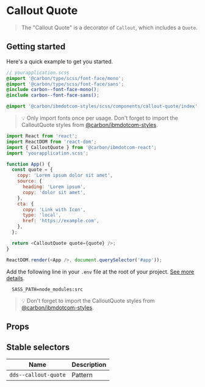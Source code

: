 
# Callout Quote

> The "Callout Quote" is a decorator of `Callout`, which includes a `Quote`.

## Getting started

Here's a quick example to get you started.

```scss
// yourapplication.scss
@import '@carbon/type/scss/font-face/mono';
@import '@carbon/type/scss/font-face/sans';
@include carbon--font-face-mono();
@include carbon--font-face-sans();

@import '@carbon/ibmdotcom-styles/scss/components/callout-quote/index';
```

> 💡 Only import fonts once per usage. Don't forget to import the CalloutQuote
> styles from
> [@carbon/ibmdotcom-styles](https://github.com/carbon-design-system/ibm-dotcom-library/blob/master/packages/styles).

```javascript
import React from 'react';
import ReactDOM from 'react-dom';
import { CalloutQuote } from '@carbon/ibmdotcom-react';
import 'yourapplication.scss';

function App() {
  const quote = {
    copy: 'Lorem ipsum dolor sit amet',
    source: {
      heading: 'Lorem ipsum',
      copy: 'dolor sit amet',
    },
    cta: {
      copy: 'Link with Icon',
      type: 'local',
      href: 'https://example.com',
    },
  };

  return <CalloutQuote quote={quote} />;
}

ReactDOM.render(<App />, document.querySelector('#app'));
```

Add the following line in your `.env` file at the root of your project.
[See more details](https://github.com/carbon-design-system/ibm-dotcom-library/tree/master/packages/styles#usage).

```
  SASS_PATH=node_modules:src
```

> 💡 Don't forget to import the CalloutQuote styles from
> [@carbon/ibmdotcom-styles](https://github.com/carbon-design-system/ibm-dotcom-library/blob/master/packages/styles).

## Props

<Props of={CalloutQuote} />

## Stable selectors

| Name                 | Description |
| -------------------- | ----------- |
| `dds--callout-quote` | Pattern     |

<Description markdown={contributing} />
